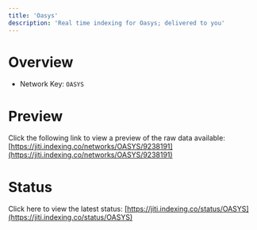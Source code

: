 ```yaml
---
title: 'Oasys'
description: 'Real time indexing for Oasys; delivered to you'
---
```


# Overview
- Network Key: `OASYS`

# Preview
Click the following link to view a preview of the raw data available: [https://jiti.indexing.co/networks/OASYS/9238191](https://jiti.indexing.co/networks/OASYS/9238191)

# Status
Click here to view the latest status: [https://jiti.indexing.co/status/OASYS](https://jiti.indexing.co/status/OASYS)
